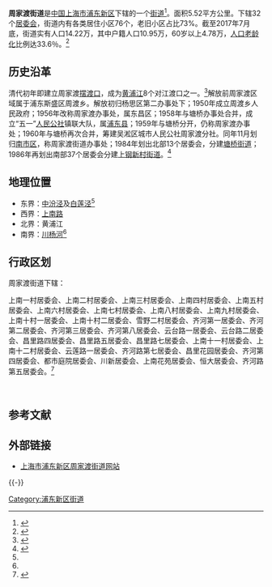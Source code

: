 {{expert|time=2019-06-23T06:49:14+00:00}}
{{中国乡级行政区
|景观照片文件名 = China Art Museum, Shanghai.jpg
|景观照片描述 = [[中华艺术宫|中华艺术宫]]（原[[中国2010年上海世界博览会中国馆|中国2010年上海世界博览会中国馆]]）
|汉语拼音 = 
|其他语言 = 
|其他语言名称 = 
|旧称 = 
|地名出处 = 
|位置图文件名 = 
|位置图描述 = 
|自定义图片 = 
|建置时间 = 2006年7月
|领导职位 = 办事处主任
|领导名称 = 施震
|政府驻地 = 上海市浦东新区洪山路172号
|毗邻 = [[南码头路街道|南码头路街道]]、[[北蔡镇|北蔡镇]]、[[三林镇|三林镇]]、[[上钢新村街道|上钢新村街道]]
|总面积 = 5.52平方公里
|总人口 = 
|总人口年份 = 
|户籍人口 = 11.59万人
|户籍人口年份 = 2008年
|常住人口 = 
|常住人口年份 = 
|人口密度 = 
|GDP = 
|GDP年份 = 
|邮政编码 = 200126
|电话区号 = 21
|官方网站 = http://www.zjd.gov.cn/
|网站名称 = 上海市浦东新区周家渡街道
|31/01/15/007/000}}

'''周家渡街道'''是[[中国|中国]][[上海市|上海市]][[浦东新区|浦东新区]]下辖的一个[[街道办事处|街道]]<ref>{{PRC admin/ref sgc|{{PRC admin/parent|31/01/15/007/000}}}}</ref>。面积5.52平方公里。下辖32个[[居民委员会|居委会]]，街道内有各类居住小区76个，老旧小区占比73%。截至2017年7月底，街道实有人口14.22万，其中户籍人口10.95万，60岁以上4.78万，[[人口老龄化|人口老龄化]]比例达33.6％。<ref name=":0">{{Cite web|title=周家渡简介|url=http://www.pudong.gov.cn/shpd/childSite/016012/016012001/|accessdate=|author=|date=|format=|publisher=|language=}}{{Dead link|date=2020年7月 |bot=InternetArchiveBot |fix-attempted=yes }}</ref>

== 历史沿革 ==
清代初年即建立周家渡[[渡口|摆渡口]]，成为[[黄浦江|黄浦江]]8个对江渡口之一。<ref>{{Cite web|title=上海通志->--第二十八卷交通运输上->--第六章内河运输|url=http://www.shtong.gov.cn/Newsite/node2/node2247/node4587/node79558/node79570/userobject1ai104071.html|accessdate=|author=|date=|format=|publisher=|language=|archive-date=2011-08-04|archive-url=https://web.archive.org/web/20110804232903/http://www.shtong.gov.cn/newsite/node2/node2247/node4587/node79558/node79570/userobject1ai104071.html|dead-url=no}}</ref>解放前周家渡区域属于浦东斯盛区周渡乡。解放初归杨思区第二办事处下；1950年成立周渡乡人民政府；1956年改称周家渡办事处，属东昌区；1958年与塘桥办事处合并，成立“五一”[[人民公社|人民公社]]镇联大队，属[[浦东县|浦东县]]；1959年与塘桥分开，仍称周家渡办事处；1960年与塘桥再次合并，筹建吴淞区城市人民公社周家渡分社。同年11月划归[[南市区_(上海市)|南市区]]，称周家渡街道办事处；1984年划出北部13个居委会，分建[[塘桥街道|塘桥街道]]；1986年再划出南部37个居委会分建[[上钢新村街道|上钢新村街道]]。<ref>{{Cite web|title=周家渡街道|url=http://www.shtong.gov.cn/Newsite/node2/node4/node2249/nanshi/node43943/node43958/node43960/userobject1ai29707.html|accessdate=|author=|date=|format=|publisher=|language=|archive-date=2016-03-26|archive-url=https://web.archive.org/web/20160326121703/http://www.shtong.gov.cn/Newsite/node2/node4/node2249/nanshi/node43943/node43958/node43960/userobject1ai29707.html|dead-url=no}}</ref>

== 地理位置 ==

* 东界：[[中汾泾|中汾泾]]及[[白莲泾|白莲泾]]<ref name=":0" />
* 西界：[[上南路|上南路]]
* 北界：黄浦江
* 南界：[[川杨河|川杨河]]<ref name=":0" />

== 行政区划 ==
周家渡街道下辖：

上南一村居委会、上南二村居委会、上南三村居委会、上南四村居委会、上南五村居委会、上南六村居委会、上南七村居委会、上南八村居委会、上南九村居委会、上南十村一居委会、上南十村二居委会、雪野二村居委会、齐河第一居委会、齐河第二居委会、齐河第三居委会、齐河第八居委会、云台路一居委会、云台路二居委会、昌里路四居委会、昌里路五居委会、昌里路七居委会、上南十一村居委会、上南十二村居委会、云莲路一居委会、齐河路第七居委会、昌里花园居委会、齐河第四居委会、都市庭院居委会、川新居委会、上南花苑居委会、恒大居委会、齐河路第五居委会。<ref>{{PRC admin/ref sgc|31/01/15/007/000}}</ref>

<br />

== 参考文献 ==
{{Reflist}}

== 外部链接 ==
* [https://web.archive.org/web/20131019232918/http://www.zjd.gov.cn/ 上海市浦东新区周家渡街道网站]

{{-}}
{{浦东新区行政区划}}
{{上海市功能性区域}}

[[Category:浦东新区街道|Category:浦东新区街道]]